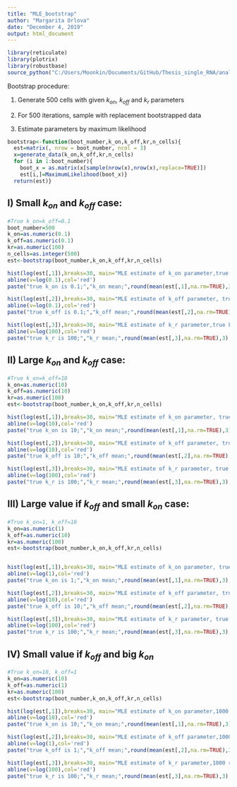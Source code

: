 ---
title: "MLE_bootstrap"
author: "Margarita Orlova"
date: "December 4, 2019"
output: html_document
---


```{r, echo=FALSE}
library(reticulate)
library(plotrix)
library(robustbase)
source_python("C:/Users/Moonkin/Documents/GitHub/Thesis_single_RNA/analysis/MLE.py")
```


Bootstrap procedure:

1) Generate 500 cells with given $k_{on}$, $k_{off}$ and $k_r$ parameters

2) For 500 iterations, sample with replacement bootstrapped data

3) Estimate parameters by maximum likelihood

```{r}
bootstrap<-function(boot_number,k_on,k_off,kr,n_cells){
  est=matrix(, nrow = boot_number, ncol = 3)
  x=generate_data(k_on,k_off,kr,n_cells)
  for (i in 1:boot_number){
    boot_x = as.matrix(x[sample(nrow(x),nrow(x),replace=TRUE)])
    est[i,]=MaximumLikelihood(boot_x)}
  return(est)}
```

## I) Small $k_{on}$ and $k_{off}$ case:

```{r}
#True k_on=k_off=0.1
boot_number=500
k_on=as.numeric(0.1)
k_off=as.numeric(0.1)
kr=as.numeric(100)
n_cells=as.integer(500)
est<-bootstrap(boot_number,k_on,k_off,kr,n_cells)

hist(log(est[,1]),breaks=30, main="MLE estimate of k_on parameter,true k_on=0.1")
abline(v=log(0.1),col='red')
paste("true k_on is 0.1;","k_on mean;",round(mean(est[,1],na.rm=TRUE),3),"k_on median", round(median(est[,1],na.rm=TRUE),3),"k_on st.deviation",round(sqrt(var(est[,1])),3))

hist(log(est[,2]),breaks=30, main="MLE estimate of k_off parameter, true k_off=0.1")
abline(v=log(0.1),col='red')
paste("true k_off is 0.1;","k_off mean;",round(mean(est[,2],na.rm=TRUE),3),"k_off median", round(median(est[,2],na.rm=TRUE),3),"k_off st.deviation",round(sqrt(var(est[,2])),3))

hist(log(est[,3]),breaks=30, main="MLE estimate of k_r parameter,true k_r=100")
abline(v=log(100),col='red')
paste("true k_r is 100;","k_r mean;",round(mean(est[,3],na.rm=TRUE),3),"k_r median", round(median(est[,3],na.rm=TRUE),3),"k_r st.deviation",round(sqrt(var(est[,3])),3))
```



## II) Large $k_{on}$ and $k_{off}$ case: 

```{r, echo=FALSE}
#True k_on=k_off=10
k_on=as.numeric(10)
k_off=as.numeric(10)
kr=as.numeric(100)
est<-bootstrap(boot_number,k_on,k_off,kr,n_cells)

hist(log(est[,1]),breaks=30, main="MLE estimate of k_on parameter, true k_on=10")
abline(v=log(10),col='red')
paste("true k_on is 10;","k_on mean;",round(mean(est[,1],na.rm=TRUE),3),"k_on median", round(median(est[,1],na.rm=TRUE),3),"k_on st.deviation",round(sqrt(var(est[,1])),3))

hist(log(est[,2]),breaks=30, main="MLE estimate of k_off parameter, true k_off=10")
abline(v=log(10),col='red')
paste("true k_off is 10;","k_off mean;",round(mean(est[,2],na.rm=TRUE),3),"k_off median", round(median(est[,2],na.rm=TRUE),3),"k_off st.deviation",round(sqrt(var(est[,2])),3))

hist(log(est[,3]),breaks=30, main="MLE estimate of k_r parameter, true k_r=100")
abline(v=log(100),col='red')
paste("true k_r is 100;","k_r mean;",round(mean(est[,3],na.rm=TRUE),3),"k_r median", round(median(est[,3],na.rm=TRUE),3),"k_r st.deviation",round(sqrt(var(est[,3])),3))
```



## III) Large value if $k_{off}$ and small $k_{on}$ case:


```{r, echo=FALSE}
#True k_on=1, k_off=10
k_on=as.numeric(1)
k_off=as.numeric(10)
kr=as.numeric(100)
est<-bootstrap(boot_number,k_on,k_off,kr,n_cells)


hist(log(est[,1]),breaks=30, main="MLE estimate of k_on parameter, true k_on=1")
abline(v=log(1),col='red')
paste("true k_on is 1;","k_on mean;",round(mean(est[,1],na.rm=TRUE),3),"k_on median", round(median(est[,1],na.rm=TRUE),3),"k_on st.deviation",round(sqrt(var(est[,1])),3))

hist(log(est[,2]),breaks=30, main="MLE estimate of k_off parameter, true k_off=10")
abline(v=log(10),col='red')
paste("true k_off is 10;","k_off mean;",round(mean(est[,2],na.rm=TRUE),3),"k_off median", round(median(est[,2],na.rm=TRUE),3),"k_off st.deviation",round(sqrt(var(est[,2])),3))

hist(log(est[,3]),breaks=30, main="MLE estimate of k_r parameter, true k_r=100")
abline(v=log(100),col='red')
paste("true k_r is 100;","k_r mean;",round(mean(est[,3],na.rm=TRUE),3),"k_r median", round(median(est[,3],na.rm=TRUE),3),"k_r st.deviation",round(sqrt(var(est[,3])),3))
```


## IV) Small value if $k_{off}$ and big $k_{on}$


```{r,echo=FALSE}
#True k_on=10, k_off=1
k_on=as.numeric(10)
k_off=as.numeric(1)
kr=as.numeric(100)
est<-bootstrap(boot_number,k_on,k_off,kr,n_cells)

hist(log(est[,1]),breaks=30, main="MLE estimate of k_on parameter,1000 runs, true k_on=10")
abline(v=log(10),col='red')
paste("true k_on is 10;","k_on mean;",round(mean(est[,1],na.rm=TRUE),3),"k_on median", round(median(est[,1],na.rm=TRUE),3),"k_on st.deviation",round(sqrt(var(est[,1])),3))

hist(log(est[,2]),breaks=30, main="MLE estimate of k_off parameter,1000 runs, true k_off=1")
abline(v=log(1),col='red')
paste("true k_off is 1;","k_off mean;",round(mean(est[,2],na.rm=TRUE),3),"k_off median", round(median(est[,2],na.rm=TRUE),3),"k_off st.deviation",round(sqrt(var(est[,2])),3))

hist(log(est[,3]),breaks=30, main="MLE estimate of k_r parameter,1000 runs, true k_r=100")
abline(v=log(100),col='red')
paste("true k_r is 100;","k_r mean;",round(mean(est[,3],na.rm=TRUE),3),"k_r median", round(median(est[,3],na.rm=TRUE),3),"k_r st.deviation",round(sqrt(var(est[,3])),3))
```

